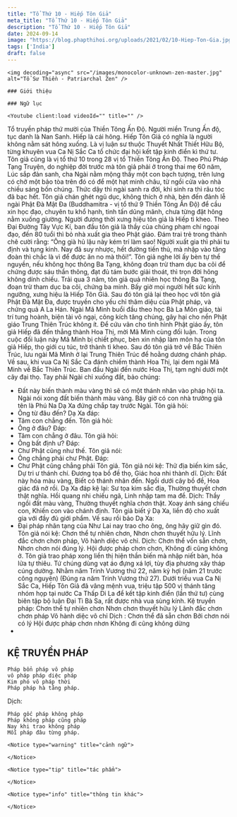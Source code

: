 ```yaml
---
title: "Tổ Thứ 10 - Hiếp Tôn Giả"
meta_title: "Tổ Thứ 10 - Hiếp Tôn Giả"
description: "Tổ Thứ 10 - Hiếp Tôn Giả"
date: 2024-09-14
image: "https://blog.phapthihoi.org/uploads/2021/02/10-Hiep-Ton-Gia.jpg"
tags: ['India']
draft: false
---
```


<div className="grid xl:grid-cols-7 lg:grid-cols-7 md:grid-cols-2 sm:grid-cols-2 xs:grid-cols-1 gap-8 bg-body dark:bg-darkmode-body">

  <div className="lg:col-span-2 md:col-span-1">

    <img decoding="async" src="/images/monocolor-unknown-zen-master.jpg" alt="Tổ Sư Thiền - Patriarchal Zen" />

    ### Giới thiệu


  </div>

  <div className="lg:col-span-3 md:col-span-1">

    ### Ngữ lục

    <Youtube client:load videoId="" title="" />

Tổ truyền pháp thứ mười của Thiền Tông Ấn Độ.
Người miền Trung Ấn độ, tục danh là Nan Sanh. Hiếp là cái hông. Hiếp Tôn Giả có nghĩa là người không nằm sát hông xuống.
Là vị luận sư thuộc Thuyết Nhất Thiết Hữu Bộ, từng khuyên vua Ca Nị Sắc Ca tổ chức đại hội kết tập kinh điển kì thứ tư. Tôn giả cũng là vị tổ thứ 10 trong 28 vị tổ Thiền Tông Ấn Độ. Theo Phú Pháp Tạng Truyện, do nghiệp đời trước mà tôn giả phải ở trong thai mẹ 60 năm, Lúc sắp đản sanh, cha Ngài nằm mộng thấy một con bạch tượng, trên lưng có chở một bảo tòa trên đó có để một hạt minh châu, từ ngồi cửa vào nhà chiếu sáng bốn chúng. Thức dậy thì ngài sanh ra đời, khi sinh ra thì râu tóc đã bạc hết. Tôn giả chán ghét ngũ dục, không thích ở nhà, bèn đến đảnh lễ ngài Phật Đà Mật Đa (Buddhamitra - vị tổ thứ 9 Thiền Tông Ấn Độ) để cầu xin học đạo, chuyên tu khổ hạnh, tinh tấn dũng mãnh, chưa từng đặt hông nằm xuống giường. Người đương thời xưng hiệu tôn giả là Hiếp tì kheo.
Theo Đại Đường Tây Vực Kí, ban đầu tôn giả là thầy của chúng phạm chí ngoại đạo, đến 80 tuổi thì bỏ nhà xuất gia theo Phật giáo. Đám trai trẻ trong thành chê cười rằng: “Ông già hủ lậu này kém trí làm sao! Người xuất gia thì phải tu định và tụng kinh. Nay đã suy nhược, hết đường tiến thủ, mà nhập vào tăng đoàn thì chắc là vì để được ăn no mà thôi!”. Tôn giả nghe lời ấy bèn tự thề nguyền, nếu không học thông Ba Tạng, không đoạn trừ tham dục ba cõi để chứng được sáu thần thông, đạt đủ tám bước giải thoát, thì trọn đời hông không dính chiếu. Trải qua 3 năm, tôn giả quả nhiên học thông Ba Tạng, đoạn trừ tham dục ba cõi, chứng ba minh. Bấy giờ mọi người hết sức kính ngưỡng, xưng hiệu là Hiếp Tôn Giả. Sau đó tôn giả lại theo học với tôn giả Phật Đà Mật Đa, được truyền cho yếu chỉ thâm diệu của Phật pháp, và chứng quả A La Hán.
Ngài Mã Minh buổi đầu theo học Bà La Môn giáo, tài trí tung hoành, biện tài vô ngại, công kích tăng chúng, gây hại cho nền Phật giáo Trung Thiên Trúc không ít. Để cứu vãn cho tình hình Phật giáo ấy, tôn giả Hiếp đã đến thẳng thành Hoa Thị, mời Mã Minh cùng đối luận. Trong cuộc đối luận này Mã Minh bị chiết phục, bèn xin nhập làm môn hạ của tôn giả Hiếp, thọ giới cụ túc, trở thành tì kheo. Sau đó tôn giả trở về Bắc Thiên Trúc, lưu ngài Mã Minh ở lại Trung Thiên Trúc để hoằng dương chánh pháp. Về sau, khi vua Ca Nị Sắc Ca đánh chiếm thành Hoa Thị, lại đem ngài Mã Minh về Bắc Thiên Trúc.
Ban đầu Ngài đến nước Hoa Thị, tạm nghỉ dưới một cây đại thọ. Tay phải Ngài chỉ xuống đất, bảo chúng:
- Đất này biến thành màu vàng thì sẽ có một thánh nhân vào pháp hội ta.
  Ngài nói xong đất biến thành màu vàng. Bây giờ có con nhà trưởng giả tên là Phú Na Dạ Xa đứng chắp tay trước Ngài.
  Tôn giả hỏi:
- Ông từ đâu đến?
  Dạ Xa đáp:
- Tâm con chẳng đến.
  Tôn giả hỏi:
- Ông ở đâu?
  Đáp:
- Tâm con chẳng ở đâu.
  Tôn giả hỏi:
- Ông bất định ư?
  Đáp:
- Chư Phật cũng như thế.
  Tôn giả nói:
- Ông chẳng phải chư Phật.
  Đáp:
- Chư Phật cũng chẳng phải Tôn giả.
  Tôn giả nói kệ:
  Thử địa biến kim sắc,
  Dự tri ư thánh chí.
  Đương tọa bồ đề thọ,
  Giác hoa nhi thành dĩ.
  Dịch:
  Đất này hóa màu vàng,
  Biết có thánh nhân đến.
  Ngồi dưới cây bồ đề,
  Hoa giác đã nở rồi.
  Dạ Xa đáp kệ lại:
  Sư tọa kim sắc địa,
  Thường thuyết chơn thật nghĩa.
  Hồi quang nhi chiếu ngã,
  Linh nhập tam ma đề.
  Dịch:
  Thầy ngồi đất màu vàng,
  Thường thuyết nghĩa chơn thật.
  Xoay ánh sáng chiếu con,
  Khiến con vào chánh định.
  Tôn giả biết ý Dạ Xa, liền độ cho xuất gia với đầy đủ giới phẩm. Về sau rồi bảo Dạ Xa:
- Đại pháp nhãn tạng của Như Lai nay trao cho ông, ông hãy giữ gìn đó.
  Tôn giả nói kệ:
  Chơn thể tự nhiên chơn,
  Nhơn chơn thuyết hữu lý.
  Lĩnh đắc chơn chơn pháp,
  Vô hành diệc vô chỉ.
  Dịch:
  Chơn thể vốn sẵn chơn,
  Nhơn chơn nói đúng lý.
  Hội được pháp chơn chơn,
  Không đi cũng không ở.
  Tôn giả trao pháp xong liền thị hiện thần biến mà nhập niết bàn, hóa lửa tự thiêu. Tứ chúng dùng vạt áo đựng xá lợi, tùy địa phương xây tháp cúng dường.
  Nhằm năm Trinh Vương thứ 22, năm kỷ hợi (năm 21 trước công nguyên) (Đúng ra năm Trinh Vương thứ 27).
  Dưới triều vua Ca Nị Sắc Ca, Hiếp Tôn Giả đã vâng mệnh vua, triệu tập 500 vị thánh tăng nhóm họp tại nước Ca Thấp Di La để kết tập kinh điển (lần thứ tư) cùng biên tập bộ luận Đại Tì Bà Sa, rất được nhà vua sùng kính.
  Kệ truyền pháp:
  Chơn thể tự nhiên chơn
  Nhơn chơn thuyết hữu lý
  Lãnh đắc chơn chơn pháp
  Vô hành diệc vô chỉ
  Dịch :
  Chơn thể đã sẵn chơn
  Bởi chơn nói có lý
  Hội được pháp chơn nhơn
  Không đi cũng không dừng
-
<h2>KỆ TRUYỀN PHÁP</h2>

    Pháp bổn pháp vô pháp
    vô pháp pháp diệc pháp
    Kim phó vô pháp thời
    Pháp pháp hà tằng pháp.

Dịch:

    Pháp gốc pháp không pháp
    Pháp không pháp cũng pháp
    Nay khi trao không pháp
    Mỗi pháp đâu từng pháp.
  </div>

  <div className="lg:col-span-2">

    <Notice type="warning" title="cảnh ngữ">

    </Notice>

    <Notice type="tip" title="tác phẩm">

    </Notice>

    <Notice type="info" title="thông tin khác">

    </Notice>

  </div>

</div>
